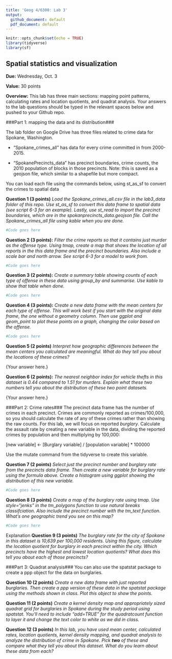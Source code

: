 ```yaml
---
title: 'Geog 4/6300: Lab 3'
output:
  github_document: default
  pdf_document: default
---
```


```r
knitr::opts_chunk$set(echo = TRUE)
library(tidyverse)
library(sf)
```

## Spatial statistics and visualization

**Due:** Wednesday, Oct. 3

**Value:** 30 points

**Overview:**
This lab has three main sections: mapping point patterns, calculating rates and location quotients, and quadrat analysis. Your answers to the lab questions should be typed in the relevant spaces below and pushed to your Github repo. 

###Part 1: mapping the data and its distribution###

The lab folder on Google Drive has three files related to crime data for Spokane, Washington.  

* “Spokane_crimes_all” has data for every crime committed in from 2000-2015. 

* "SpokanePrecincts_data" has precinct boundaries, crime counts, the 2010 population of blocks in those precincts. Note: this is saved as a geojson file, which similar to a shapefile but more compact.

You can load each file using the commands below, using st_as_sf to convert the crimes to spatial data

**Question 1 (3 points)** _Load the Spokane_crimes_all.csv file in the lab3_data folder of this repo. Use st_as_sf to convert this data frame to spatial data (see script 6-3 for an example). Lastly, use st_read to import the precinct boundaries, which are in the spokanprecincts_data.geojson file. Call the Spokane_crimes_all file using kable when you are done._

```r
#Code goes here
```


**Question 2 (3 points):** _Filter the crime reports so that it contains just murder as the offense type. Using tmap, create a map that shows the location of all reports in the this data frame and the precinct boundaries. Also include a scale bar and north arrow. See script 6-3 for a model to work from._

```r
#Code goes here
```


**Question 3 (2 points):** _Create a summary table showing counts of each type of offense in these data using group_by and summarise. Use kable to show that table when done._

```r
#Code goes here
```


**Question 4 (3 points):** _Create a new data frame with the mean centers for each type of offense. This will work best if you start with the original data frame, the one without a geometry column. Then use ggplot and geom_point to plot these points on a graph, changing the color based on the offense._

```r
#Code goes here
```

**Question 5 (2 points)** _Interpret how geographic differences between the mean centers you calculated are meaningful. What do they tell you about the locations of these crimes?_

{Your answer here.}

**Question 6 (2 points):** _The nearest neighbor index for vehicle thefts in this dataset is 0.44 compared to 1.51 for murders. Explain what these two numbers tell you about the distribution of these two point datasets._

{Your answer here.}

###Part 2: Crime rates###
The precinct data frame has the number of crimes in each precinct. Crimes are commonly reported as crimes/100,000, so you should calculate the rate of any of these crimes rather than showing the raw counts. For this lab, we will focus on reported *burglary*. Calculate the assault rate by creating a new variable in the data, dividing the reported crimes by population and then multiplying by 100,000:

[new variable] <- [Burglary variable] / [population variable] * 100000

Use the mutate command from the tidyverse to create this variable.

**Question 7 (2 points)** _Select just the precinct number and burglary rate from the precincts data frame. Then create a new variable for burglary rate using the formula above. Create a histogram using ggplot showing the distribution of this new variable._ 

```r
#Code goes here
```

**Question 8 (3 points)** _Create a map of the burglary rate using tmap. Use style="jenks" in the tm_polygons function to use natural breaks classifciation. Also include the precinct number with the tm_text function. What's one geographic trend you see on this map?_

```r
#Code goes here
```

{Explanation goes here.}

**Question 9 (3 points)** _The burglary rate for the city of Spokane in this dataset is 10,639 per 100,000 residents. Using this figure, calculate the location quotient for burglary in each precinct within the city. Which precincts have the highest and lowest location quotients? What does this tell you about each of those precincts?_



###Part 3: Quadrat analysis###
You can also use the spatstat package to create a ppp object for the data on burglaries.

**Question 10 (2 points)** _Create a new data frame with just reported burglaries. Then create a ppp version of these data in the spatstat package using the methods shown in class. Plot this object to show the points._ 

**Question 11 (2 points)** _Create a kernel density map and appropriately sized quadrat grid for burglaries in Spokane during the study period using spatstat. You’ll need to include “add=TRUE” for the quadratcount function to layer it and change the text color to white as we did in class._

**Question 12 (3 points)** _In this lab, you have used mean center, calculated rates, location quotients, kernel density mapping, and quadrat analysis to analyze the distribution of crime in Spokane. Pick **two** of these and compare what they tell you about this dataset. What do you learn about these data from each?_ 
